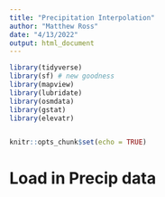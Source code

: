 ```yaml
---
title: "Precipitation Interpolation"
author: "Matthew Ross"
date: "4/13/2022"
output: html_document
---
```


```r

library(tidyverse)
library(sf) # new goodness
library(mapview)
library(lubridate)
library(osmdata)
library(gstat)
library(elevatr)


knitr::opts_chunk$set(echo = TRUE)
```


# Load in Precip data


